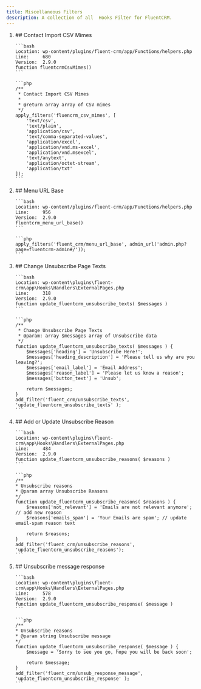 ```yaml
---
title: Miscellaneous Filters
description: A collection of all  Hooks Filter for FluentCRM.
---
```


<ol>
<li>
    ## Contact Import CSV Mimes

    ```bash
    Location: wp-content/plugins/fluent-crm/app/Functions/helpers.php
    Line:     680
    Version:  2.9.0
    function fluentcrmCsvMimes()
    ```

    ```php
    /**
     * Contact Import CSV Mimes
     *
     * @return array array of CSV mimes
     */
    apply_filters('fluencrm_csv_mimes', [
        'text/csv',
        'text/plain',
        'application/csv',
        'text/comma-separated-values',
        'application/excel',
        'application/vnd.ms-excel',
        'application/vnd.msexcel',
        'text/anytext',
        'application/octet-stream',
        'application/txt'
    ]);
    ```

</li>
<li>
    ## Menu URL Base

    ```bash
    Location: wp-content/plugins/fluent-crm/app/Functions/helpers.php
    Line:     956
    Version:  2.9.0
    fluentcrm_menu_url_base()
    ```

    ```php
    apply_filters('fluent_crm/menu_url_base', admin_url('admin.php?page=fluentcrm-admin#/'));
    ```

</li>
<li>
    ## Change Unsubscribe Page Texts

    ```bash
    Location: wp-content\plugins\fluent-crm\app\Hooks\Handlers\ExternalPages.php
    Line:     318
    Version:  2.9.0
    function update_fluentcrm_unsubscribe_texts( $messages )
    ```

    ```php
    /**
     * Change Unsubscribe Page Texts
     * @param: array $messages array of Unsubscribe data
     */
    function update_fluentcrm_unsubscribe_texts( $messages ) {
        $messages['heading'] = 'Unsubscribe Here!';
        $messages['heading_description'] = 'Please tell us why are you leaving?';
        $messages['email_label'] = 'Email Address';
        $messages['reason_label'] = 'Please let us know a reason';
        $messages['button_text'] = 'Unsub';

        return $messages;
    }
    add_filter('fluent_crm/unsubscribe_texts', 'update_fluentcrm_unsubscribe_texts' );
    ```

</li>
<li>
    ## Add or Update Unsubscribe Reason

    ```bash
    Location: wp-content\plugins\fluent-crm\app\Hooks\Handlers\ExternalPages.php
    Line:     484
    Version:  2.9.0
    function update_fluentcrm_unsubscribe_reasons( $reasons )
    ```

    ```php
    /**
    * Unsubscribe reasons
    * @param array Unsubscribe Reasons
    */
    function update_fluentcrm_unsubscribe_reasons( $reasons ) {
        $reasons['not_relevant'] = 'Emails are not relevant anymore'; // add new reason
        $reasons['emails_spam'] = 'Your Emails are spam'; // update email-spam reason text

        return $reasons;
    }
    add_filter('fluent_crm/unsubscribe_reasons', 'update_fluentcrm_unsubscribe_reasons');
    ```

</li>
<li>
    ## Unsubscribe message response

    ```bash
    Location: wp-content\plugins\fluent-crm\app\Hooks\Handlers\ExternalPages.php
    Line:     578
    Version:  2.9.0
    function update_fluentcrm_unsubscribe_response( $message )
    ```

    ```php
    /**
    * Unsubscribe reasons
    * @param string Unsubscribe message
    */
    function update_fluentcrm_unsubscribe_response( $message ) {
        $message = 'Sorry to see you go, hope you will be back soon';

        return $message;
    }
    add_filter('fluent_crm/unsub_response_message', 'update_fluentcrm_unsubscribe_response' );
    ```

</li>
</ol>
